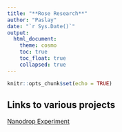 ```yaml
---
title: "**Rose Research**"
author: "Paslay"
date: "`r Sys.Date()`"
output:
  html_document:
    theme: cosmo
    toc: true
    toc_float: true
    collapsed: true
---
```


```r
knitr::opts_chunk$set(echo = TRUE)
```

## **Links to various projects**

[Nanodrop Experiment](nanodrop_experiment.html)






